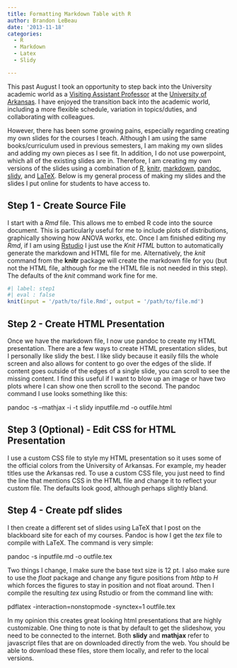 ```yaml
---
title: Formatting Markdown Table with R
author: Brandon LeBeau
date: '2013-11-18'
categories:
  - R
  - Markdown
  - Latex
  - Slidy

---
```



This past August I took an opportunity to step back into the University academic world as a [Visiting Assistant Professor](http://http://coehp.uark.edu/12216.php) at the [University of Arkansas](http://www.uark.edu).  I have enjoyed the transition back into the academic world, including a more flexible schedule, variation in topics/duties, and collaborating with colleagues.

However, there has been some growing pains, especially regarding creating my own slides for the courses I teach.  Although I am using the same books/curriculum used in previous semesters, I am making my own slides and adding my own pieces as I see fit.  In addition, I do not use powerpoint, which all of the existing slides are in.  Therefore, I am creating my own versions of the slides using a combination of [R](http://www.r-project.org/), [knitr](http://yihui.name/knitr/), [markdown](http://daringfireball.net/projects/markdown/), [pandoc](http://johnmacfarlane.net/pandoc/), [slidy](http://www.w3.org/Talks/Tools/Slidy2/), and [LaTeX](http://www.latex-project.org/).  Below is my general process of making my slides and the slides I put online for students to have access to.

## Step 1 - Create Source File
I start with a *Rmd* file.  This allows me to embed R code into the source document.  This is particularly useful for me to include plots of distributions, graphically showing how ANOVA works, etc.  Once I am finished editing my *Rmd*, if I am using [Rstudio](http://www.rstudio.com/) I just use the *Knit HTML* button to automatically generate the markdown and HTML file for me.  Alternatively, the *knit* command from the **knitr** package will create the markdown file for you (but not the HTML file, although for me the HTML file is not needed in this step).  The defaults of the *knit* command work fine for me.

```r
#| label: step1
#| eval : false
knit(input = '/path/to/file.Rmd', output = '/path/to/file.md')
```

## Step 2 - Create HTML Presentation
Once we have the markdown file, I now use pandoc to create my HTML presentation.  There are a few ways to create HTML presentation slides, but I personally like slidy the best.  I like slidy because it easily fills the whole screen and also allows for content to go over the edges of the slide.  If content goes outside of the edges of a single slide, you can scroll to see the missing content.  I find this useful if I want to blow up an image or have two plots where I can show one then scroll to the second.  The pandoc command I use looks something like this:  

pandoc -s --mathjax -i -t slidy inputfile.md -o outfile.html

## Step 3 (Optional) - Edit CSS for HTML Presentation
I use a custom CSS file to style my HTML presentation so it uses some of the official colors from the University of Arkansas.  For example, my header titles use the Arkansas red.  To use a custom CSS file, you just need to find the line that mentions CSS in the HTML file and change it to reflect your custom file.  The defaults look good, although perhaps slightly bland.

## Step 4 - Create pdf slides
I then create a different set of slides using LaTeX that I post on the blackboard site for each of my courses.  Pandoc is how I get the *tex* file to compile with LaTeX.  The command is very simple:

pandoc -s inputfile.md -o outfile.tex

Two things I change, I make sure the base text size is 12 pt.  I also make sure to use the *float* package and change any figure positions from *htbp* to *H* which forces the figures to stay in position and not float around.  Then I compile the resulting *tex* using Rstudio or from the command line with:

pdflatex -interaction=nonstopmode -synctex=1 outfile.tex

In my opinion this creates great looking html presentations that are highly customizable.  One thing to note is that by default to get the slideshow, you need to be connected to the internet.  Both **slidy** and **mathjax** refer to javascript files that are on downloaded directly from the web.  You should be able to download these files, store them locally, and refer to the local versions.

